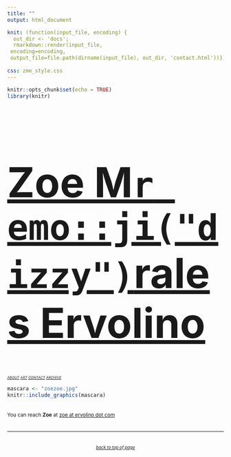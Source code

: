 ```yaml
---
title: ""
output: html_document

knit: (function(input_file, encoding) {
  out_dir <- 'docs';
  rmarkdown::render(input_file,
 encoding=encoding,
 output_file=file.path(dirname(input_file), out_dir, 'contact.html'))})
 
css: zme_style.css
---
```


```r
knitr::opts_chunk$set(echo = TRUE)
library(knitr)
```

<style type="text/css">
.main-container {
  max-width: 1800px;
  margin-left: auto;
  margin-right: auto;
    background-color:MidnightBlue;
    	cursor: url('/Users/zoeervolino/Documents/zoe/zoe/cursor.cur'), default;
}
</style>

<a href="https://zoervolino.github.io/zoe/">
<font size=80>
<h1>Zoe M`r emo::ji("dizzy")`rales Ervolino</h1>
</font>
</a>

<a2>
<small>
<small><small><a href="about.html"><i>ABOUT</a>  </i></small></small>
<small><small><a href="design.html"><i>ART</a>  </i></small></small> 
<small><small><a href="contact.html"><i>CONTACT</a>  </i></small></small> 
<small><small><a href="https://tinyletter.com/unfriendlybrujita/archive"><i>ARCHIVE</a>  </i></small></small>
</small>
</a2>  


```r

mascara <- "zoezoe.jpg"
knitr::include_graphics(mascara)

```
<br>
<small>You can reach <a1><b>Zoe</a1></b> at <a href="mailto:zoe@ervolino.com">zoe at ervolino dot com</a></small>
<br>
<br>
<hr>
<br>
<small>
<small>
<center>
<i><a href="#top">back to top of page</a>
</center>
</i>
</small>
</small>
</br>

